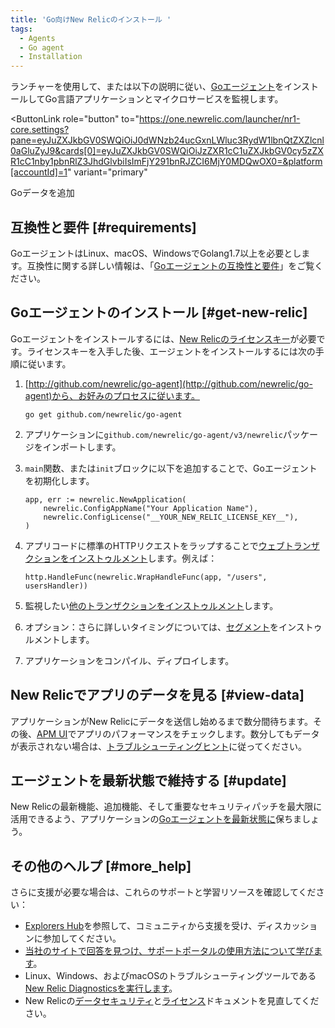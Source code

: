 ```yaml
---
title: 'Go向けNew Relicのインストール '
tags:
  - Agents
  - Go agent
  - Installation
---
```


ランチャーを使用して、または以下の説明に従い、[Goエージェント](/docs/agents/go-agent/get-started/new-relic-go)をインストールしてGo言語アプリケーションとマイクロサービスを監視します。

<ButtonLink
  role="button"
  to="https://one.newrelic.com/launcher/nr1-core.settings?pane=eyJuZXJkbGV0SWQiOiJ0dWNzb24ucGxnLWluc3RydW1lbnQtZXZlcnl0aGluZyJ9&cards[0]=eyJuZXJkbGV0SWQiOiJzZXR1cC1uZXJkbGV0cy5zZXR1cC1nby1pbnRlZ3JhdGlvbiIsImFjY291bnRJZCI6MjY0MDQwOX0=&platform[accountId]=1"
  variant="primary"
>
  Goデータを追加
</ButtonLink>

## 互換性と要件 [#requirements]

GoエージェントはLinux、macOS、WindowsでGolang1.7以上を必要とします。互換性に関する詳しい情報は、「[Goエージェントの互換性と要件](/docs/agents/go-agent/get-started/go-agent-compatibility-requirements)」をご覧ください。

## Goエージェントのインストール [#get-new-relic]

Goエージェントをインストールするには、[New Relicのライセンスキー](/docs/accounts-partnerships/accounts/account-setup/license-key)が必要です。ライセンスキーを入手した後、エージェントをインストールするには次の手順に従います。

1. [http://github.com/newrelic/go-agent](http://github.com/newrelic/go-agent)から、お好みのプロセスに従います。

   ```
   go get github.com/newrelic/go-agent
   ```
2. アプリケーションに`github.com/newrelic/go-agent/v3/newrelic`パッケージをインポートします。
3. `main`関数、または`init`ブロックに以下を追加することで、Goエージェントを初期化します。

   ```
   app, err := newrelic.NewApplication(
       newrelic.ConfigAppName("Your Application Name"),
       newrelic.ConfigLicense("__YOUR_NEW_RELIC_LICENSE_KEY__"),
   )
   ```
4. アプリコードに標準のHTTPリクエストをラップすることで[ウェブトランザクションをインストゥルメント](/docs/agents/go-agent/get-started/instrument-go-transactions#http-handler-txns)します。例えば：

   ```
   http.HandleFunc(newrelic.WrapHandleFunc(app, "/users", usersHandler))
   ```
5. 監視したい[他のトランザクションをインストゥルメント](/docs/agents/go-agent/get-started/instrument-go-transactions)します。
6. オプション：さらに詳しいタイミングについては、[セグメント](/docs/agents/go-agent/get-started/instrument-go-segments)をインストゥルメントします。
7. アプリケーションをコンパイル、ディプロイします。

## New Relicでアプリのデータを見る [#view-data]

アプリケーションがNew Relicにデータを送信し始めるまで数分間待ちます。その後、[APM UI](/docs/apm/applications-menu/monitoring/apm-overview-page)でアプリのパフォーマンスをチェックします。数分してもデータが表示されない場合は、[トラブルシューティングヒント](/docs/agents/go-agent/troubleshooting/no-data-appears-go)に従ってください。

## エージェントを最新状態で維持する [#update]

New Relicの最新機能、追加機能、そして重要なセキュリティパッチを最大限に活用できるよう、アプリケーションの[Goエージェントを最新状態に](/docs/agents/go-agent/installation/update-go-agent)保ちましょう。

## その他のヘルプ [#more_help]

さらに支援が必要な場合は、これらのサポートと学習リソースを確認してください：

* [Explorers Hub](https://discuss.newrelic.com/)を参照して、コミュニティから支援を受け、ディスカッションに参加してください。
* [当社のサイトで回答を見つけ、サポートポータルの使用方法について学びます](/docs/using-new-relic/welcome-new-relic/get-started/find-help-use-support-portal)。
* Linux、Windows、およびmacOSのトラブルシューティングツールである[New Relic Diagnosticsを実行します](/docs/using-new-relic/cross-product-functions/troubleshooting/new-relic-diagnostics)。
* New Relicの[データセキュリティ](/docs/security)と[ライセンス](/docs/licenses)ドキュメントを見直してください。
